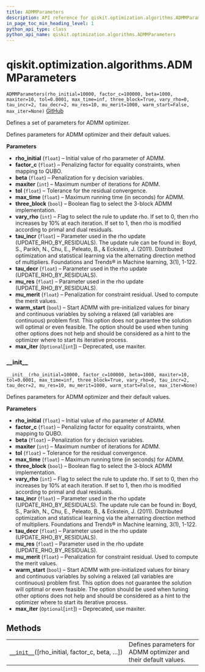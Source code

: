 ```yaml
---
title: ADMMParameters
description: API reference for qiskit.optimization.algorithms.ADMMParameters
in_page_toc_min_heading_level: 1
python_api_type: class
python_api_name: qiskit.optimization.algorithms.ADMMParameters
---
```


<span id="qiskit-optimization-algorithms-admmparameters" />

# qiskit.optimization.algorithms.ADMMParameters

<span id="qiskit.optimization.algorithms.ADMMParameters" />

`ADMMParameters(rho_initial=10000, factor_c=100000, beta=1000, maxiter=10, tol=0.0001, max_time=inf, three_block=True, vary_rho=0, tau_incr=2, tau_decr=2, mu_res=10, mu_merit=1000, warm_start=False, max_iter=None)` [GitHub](https://github.com/qiskit-community/qiskit-aqua/tree/stable/0.8/qiskit/optimization/algorithms/admm_optimizer.py "view source code")

Defines a set of parameters for ADMM optimizer.

Defines parameters for ADMM optimizer and their default values.

**Parameters**

*   **rho\_initial** (`float`) – Initial value of rho parameter of ADMM.
*   **factor\_c** (`float`) – Penalizing factor for equality constraints, when mapping to QUBO.
*   **beta** (`float`) – Penalization for y decision variables.
*   **maxiter** (`int`) – Maximum number of iterations for ADMM.
*   **tol** (`float`) – Tolerance for the residual convergence.
*   **max\_time** (`float`) – Maximum running time (in seconds) for ADMM.
*   **three\_block** (`bool`) – Boolean flag to select the 3-block ADMM implementation.
*   **vary\_rho** (`int`) – Flag to select the rule to update rho. If set to 0, then rho increases by 10% at each iteration. If set to 1, then rho is modified according to primal and dual residuals.
*   **tau\_incr** (`float`) – Parameter used in the rho update (UPDATE\_RHO\_BY\_RESIDUALS). The update rule can be found in: Boyd, S., Parikh, N., Chu, E., Peleato, B., & Eckstein, J. (2011). Distributed optimization and statistical learning via the alternating direction method of multipliers. Foundations and Trends® in Machine learning, 3(1), 1-122.
*   **tau\_decr** (`float`) – Parameter used in the rho update (UPDATE\_RHO\_BY\_RESIDUALS).
*   **mu\_res** (`float`) – Parameter used in the rho update (UPDATE\_RHO\_BY\_RESIDUALS).
*   **mu\_merit** (`float`) – Penalization for constraint residual. Used to compute the merit values.
*   **warm\_start** (`bool`) – Start ADMM with pre-initialized values for binary and continuous variables by solving a relaxed (all variables are continuous) problem first. This option does not guarantee the solution will optimal or even feasible. The option should be used when tuning other options does not help and should be considered as a hint to the optimizer where to start its iterative process.
*   **max\_iter** (`Optional`\[`int`]) – Deprecated, use maxiter.

### \_\_init\_\_

<span id="qiskit.optimization.algorithms.ADMMParameters.__init__" />

`__init__(rho_initial=10000, factor_c=100000, beta=1000, maxiter=10, tol=0.0001, max_time=inf, three_block=True, vary_rho=0, tau_incr=2, tau_decr=2, mu_res=10, mu_merit=1000, warm_start=False, max_iter=None)`

Defines parameters for ADMM optimizer and their default values.

**Parameters**

*   **rho\_initial** (`float`) – Initial value of rho parameter of ADMM.
*   **factor\_c** (`float`) – Penalizing factor for equality constraints, when mapping to QUBO.
*   **beta** (`float`) – Penalization for y decision variables.
*   **maxiter** (`int`) – Maximum number of iterations for ADMM.
*   **tol** (`float`) – Tolerance for the residual convergence.
*   **max\_time** (`float`) – Maximum running time (in seconds) for ADMM.
*   **three\_block** (`bool`) – Boolean flag to select the 3-block ADMM implementation.
*   **vary\_rho** (`int`) – Flag to select the rule to update rho. If set to 0, then rho increases by 10% at each iteration. If set to 1, then rho is modified according to primal and dual residuals.
*   **tau\_incr** (`float`) – Parameter used in the rho update (UPDATE\_RHO\_BY\_RESIDUALS). The update rule can be found in: Boyd, S., Parikh, N., Chu, E., Peleato, B., & Eckstein, J. (2011). Distributed optimization and statistical learning via the alternating direction method of multipliers. Foundations and Trends® in Machine learning, 3(1), 1-122.
*   **tau\_decr** (`float`) – Parameter used in the rho update (UPDATE\_RHO\_BY\_RESIDUALS).
*   **mu\_res** (`float`) – Parameter used in the rho update (UPDATE\_RHO\_BY\_RESIDUALS).
*   **mu\_merit** (`float`) – Penalization for constraint residual. Used to compute the merit values.
*   **warm\_start** (`bool`) – Start ADMM with pre-initialized values for binary and continuous variables by solving a relaxed (all variables are continuous) problem first. This option does not guarantee the solution will optimal or even feasible. The option should be used when tuning other options does not help and should be considered as a hint to the optimizer where to start its iterative process.
*   **max\_iter** (`Optional`\[`int`]) – Deprecated, use maxiter.

## Methods

|                                                                                                                                                                     |                                                                 |
| ------------------------------------------------------------------------------------------------------------------------------------------------------------------- | --------------------------------------------------------------- |
| [`__init__`](#qiskit.optimization.algorithms.ADMMParameters.__init__ "qiskit.optimization.algorithms.ADMMParameters.__init__")(\[rho\_initial, factor\_c, beta, …]) | Defines parameters for ADMM optimizer and their default values. |

